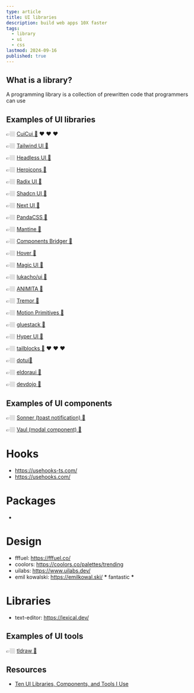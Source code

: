 ```yaml
---
type: article
title: UI libraries
description: build web apps 10X faster
tags:
  - library
  - ui
  - css
lastmod: 2024-09-16
published: true
---
```


## What is a library?

A programming library is a collection of prewritten code that programmers can use

## Examples of UI libraries

👉🏼 [CuiCui 🔗](https://cuicui.day/) ❤️ ❤️ ❤️

👉🏼 [Tailwind UI 🔗](https://tailwindui.com)

👉🏼 [Headless UI 🔗](https://headlessui.com)

👉🏼 [Heroicons 🔗](https://heroicons.com)

👉🏼 [Radix UI 🔗](https://www.radix-ui.com)

👉🏼 [Shadcn UI 🔗](https://ui.shadcn.com)

👉🏼 [Next UI 🔗](https://nextui.org)

👉🏼 [PandaCSS 🔗](https://panda-css.com/)

👉🏼 [Mantine 🔗](https://mantine.dev/)

👉🏼 [Components Bridger 🔗](https://components.bridger.to/)

👉🏼 [Hover 🔗](https://www.hover.dev/)

👉🏼 [Magic UI 🔗](https://magicui.design)

👉🏼 [lukacho/ui 🔗](https://ui.lukacho.com/)

👉🏼 [ANIMITA 🔗](https://animata.design/)

👉🏼 [Tremor 🔗](https://www.tremor.so/)

👉🏼 [Motion Primitives 🔗](https://motion-primitives.com/)

👉🏼 [gluestack 🔗](https://gluestack.io/)

👉🏼 [Hyper UI 🔗](https://www.hyperui.dev/)

👉🏼 [tailblocks 🔗](https://tailblocks.cc/) ❤️ ❤️ ❤️

👉🏼 [dotui🔗](https://dotui.org/)

👉🏼 [eldoraui 🔗](https://eldoraui.site/)

👉🏼 [devdojo 🔗](https://devdojo.com/pines)

## Examples of UI components

👉🏼 [Sonner (toast notification) 🔗](https://sonner.emilkowal.ski)

👉🏼 [Vaul (modal component) 🔗](https://vaul.emilkowal.ski)

# Hooks

- https://usehooks-ts.com/
- https://usehooks.com/

# Packages

-

# Design

- fffuel: https://fffuel.co/
- coolors: https://coolors.co/palettes/trending
- uilabs: https://www.uilabs.dev/
- emil kowalski: https://emilkowal.ski/ **\*** fantastic **\***

# Libraries

- text-editor: https://lexical.dev/

## Examples of UI tools

👉🏼 [tldraw 🔗](https://www.tldraw.com)

## Resources

- [Ten UI Libraries, Components, and Tools I Use](https://youtu.be/UOmgzxiUlQQ)
